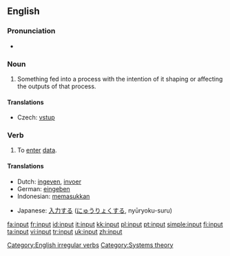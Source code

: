 {{wikipedia}}
==English==

===Pronunciation===
*{{IPA|/'ɪnpʊt/}}

===Noun===
{{en-noun}}

# Something fed into a process with the intention of it shaping or affecting the outputs of that process.

====Translations====
{{trans-top|something fed into a process}}
*Czech: [[vstup]] {{m}}
{{trans-mid}}
{{trans-bottom}}

===Verb===
{{en-verb|inputs|inputting|input}}

# To [[enter]] [[data]].

====Translations====
{{top}}
*Dutch: [[ingeven]], [[invoer]]
*German: [[eingeben]]
*Indonesian: [[masuk|memasukkan]]
{{mid}}
*Japanese: [[入力]]する ([[にゅうりょく]]する, nyūryoku-suru)
{{bottom}}

[[Category:English irregular verbs]]
[[Category:Systems theory]]

[[fa:input]]
[[fr:input]]
[[id:input]]
[[it:input]]
[[kk:input]]
[[pl:input]]
[[pt:input]]
[[simple:input]]
[[fi:input]]
[[ta:input]]
[[vi:input]]
[[tr:input]]
[[uk:input]]
[[zh:input]]